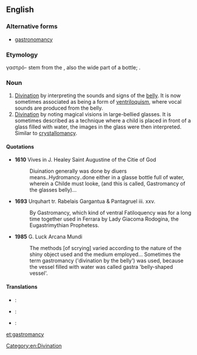 ==English==

===Alternative forms===
* [[gastronomancy]]

===Etymology===
{{etyl|grc|en}} <span lang="grc">γαστρό-</span> stem from the {{etyl|grc|en}} {{term|γαστήρ||belly|lang=grc}}, also the wide part of a bottle; {{confix|gastro|mancy|lang=en}}.

===Noun===
{{en-noun|-}}

# [[divination|Divination]] by interpreting the sounds and signs of the [[belly]]. It is now sometimes associated as being a form of [[ventriloquism]], where vocal sounds are produced from the belly.
# [[divination|Divination]] by noting magical visions in large-bellied glasses. It is sometimes described as a technique where a child is placed in front of a glass filled with water, the images in the glass were then interpreted. Similar to [[crystallomancy]].

====Quotations====
* '''1610''' Vives in J. Healey Saint Augustine of the Citie of God
*: Diuination generally was done by diuers means..Hydromancy..done either in a glasse bottle full of water, wherein a Childe must looke, (and this is called, Gastromancy of the glasses belly)...

* '''1693''' Urquhart tr. Rabelais Gargantua & Pantagruel iii. xxv.
*: By Gastromancy, which kind of ventral Fatiloquency was for a long time together used in Ferrara by Lady Giacoma Rodogina, the Eugastrimythian Prophetess.

* '''1985''' G. Luck Arcana Mundi
*: The methods [of scrying] varied according to the nature of the shiny object used and the medium employed... Sometimes the term gastromancy ('divination by the belly') was used, because the vessel filled with water was called gastra 'belly-shaped vessel'.

====Translations====
{{trans-top|divination by interpreting the sounds and signs of the belly}}
{{trans-mid}}
{{trans-bottom}}

{{trans-top|divination by noting magical visions in large-bellied glasses}}
{{trans-mid}}
{{trans-bottom}}

{{checktrans-top}}
* {{ttbc|grc}}: {{t|grc|γαστρομαντεύομαι|tr=gastromanteuomai|sc=polytonic}}
* {{ttbc|fr}}: {{t|fr|gastromancie|f}}
{{trans-mid}}
* {{ttbc|la}}: {{qualifier|New Latin}} {{t|la|gastromantia}}
{{trans-bottom}}

[[Category:en:Divination]]

[[et:gastromancy]]